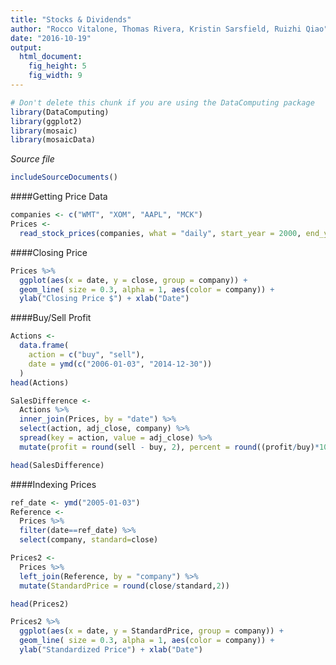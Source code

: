 ```yaml
---
title: "Stocks & Dividends"
author: "Rocco Vitalone, Thomas Rivera, Kristin Sarsfield, Ruizhi Qiao"
date: "2016-10-19"
output: 
  html_document:
    fig_height: 5
    fig_width: 9
---
```

<!-- Don't edit in between this line and the one below -->
```r
# Don't delete this chunk if you are using the DataComputing package
library(DataComputing)
library(ggplot2)
library(mosaic)
library(mosaicData)
```
*Source file* 
```r
includeSourceDocuments()
```
<!-- Don't edit the material above this line -->

####Getting Price Data
```r
companies <- c("WMT", "XOM", "AAPL", "MCK")
Prices <-
  read_stock_prices(companies, what = "daily", start_year = 2000, end_year = 2015)
```
####Closing Price
```r
Prices %>%
  ggplot(aes(x = date, y = close, group = company)) +
  geom_line( size = 0.3, alpha = 1, aes(color = company)) +
  ylab("Closing Price $") + xlab("Date")
```

####Buy/Sell Profit
```r
Actions <-
  data.frame(
    action = c("buy", "sell"),
    date = ymd(c("2006-01-03", "2014-12-30"))
  )
head(Actions)

SalesDifference <-
  Actions %>%
  inner_join(Prices, by = "date") %>%
  select(action, adj_close, company) %>%
  spread(key = action, value = adj_close) %>%
  mutate(profit = round(sell - buy, 2), percent = round((profit/buy)*100,2))

head(SalesDifference)
```

####Indexing Prices
```r
ref_date <- ymd("2005-01-03")
Reference <-
  Prices %>%
  filter(date==ref_date) %>%
  select(company, standard=close)

Prices2 <-
  Prices %>%
  left_join(Reference, by = "company") %>%
  mutate(StandardPrice = round(close/standard,2))

head(Prices2)

Prices2 %>%
  ggplot(aes(x = date, y = StandardPrice, group = company)) +
  geom_line( size = 0.3, alpha = 1, aes(color = company)) +
  ylab("Standardized Price") + xlab("Date")
```

